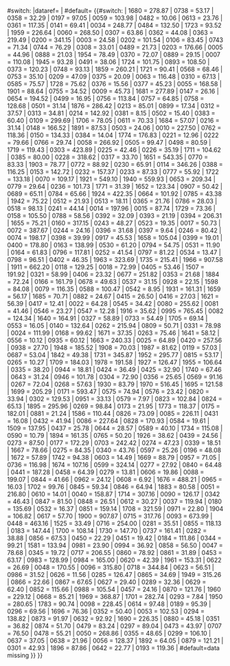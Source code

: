 <includeonly>{{{{{|safesubst:}}}#switch:{{{1}}}
<!-- Use to switches one for special input and (refs, etc) and one for normal municipal input -->
|dataref={{cite web |url = http://statline.cbs.nl |title = Kerncijfers wijken en buurten |trans_title =地区关键统计数字 |language =nl |author = <!--Staff writer(s); no by-line.--> |date = 2013-07-02 |work =荷蘭中央統計局统计数据 |publisher = [[荷蘭中央統計局]] |accessdate =2014-03-12}}
| #default=<!-- This is for all other inputs --> 
{{#switch:
<!-- Switch code on separate line, use code if number input sent to CBS code template if not and use returned number -->
{{Ifnumber |{{{1}}} |{{{1}}}|{{CBS-code Dutch municipality|{{{1}}}}}}} 
|	1680	=	278.87	<!--	Aa en Hunze	-->
|	0738	=	53.17	<!--	Aalburg	-->
|	0358	=	32.29	<!--	Aalsmeer	-->
|	0197	=	97.05	<!--	Aalten	-->
|	0059	=	103.98	<!--	Achtkarspelen	-->
|	0482	=	10.06	<!--	Alblasserdam	-->
|	0613	=	23.76	<!--	Albrandswaard	-->
|	0361	=	117.35	<!--	Alkmaar	-->
|	0141	=	69.41	<!--	Almelo	-->
|	0034	=	248.77	<!--	Almere	-->
|	0484	=	132.50	<!--	Alphen aan den Rijn	-->
|	1723	=	93.52	<!--	Alphen-Chaam	-->
|	1959	=	226.64	<!--	Altena	-->
|	0060	=	268.50	<!--	Ameland	-->
|	0307	=	63.86	<!--	Amersfoort	-->
|	0362	=	44.08	<!--	Amstelveen	-->
|	0363	=	219.49	<!--	Amsterdam	-->
|	0200	=	341.15	<!--	Apeldoorn	-->
|	0003	=	24.58	<!--	Appingedam	-->
|	0202	=	101.54	<!--	Arnhem	-->
|	0106	=	83.45	<!--	Assen	-->
|	0743	=	71.34	<!--	Asten	-->
|	0744	=	76.29	<!--	Baarle-Nassau	-->
|	0308	=	33.01	<!--	Baarn	-->
|	0489	=	21.73	<!--	Barendrecht	-->
|	0203	=	176.66	<!--	Barneveld	-->
|	0005	=	44.96	<!--	Bedum	-->
|	0888	=	21.03	<!--	Beek	-->
|	1954	=	78.49	<!--	Beekdaelen	-->
|	0370	=	72.07	<!--	Beemster	-->
|	0889	=	29.15	<!--	Beesel	-->
|	0007	=	110.08	<!--	Bellingwedde	-->
|	1945	=	93.28	<!--	Berg en Dal     -->
|	0491	=	38.06	<!--	Bergambacht	-->
|	1724	=	101.75	<!--	Bergeijk	-->
|	0893	=	108.50	<!--	Bergen (L.)	-->
|	0373	=	120.23	<!--	Bergen (NH.)	-->
|	0748	=	93.13	<!--	Bergen op Zoom	-->
|	1859	=	260.21	<!--	Berkelland	-->
|	1721	=	90.41	<!--	Bernheze	-->
|	0568	=	68.46	<!--	Bernisse	-->
|	0753	=	35.10	<!--	Best	-->
|	0209	=	47.09	<!--	Beuningen	-->
|	0375	=	20.09	<!--	Beverwijk	-->
|	0063	=	116.48	<!--	het Bildt	-->
|	0310	=	67.13	<!--	De Bilt	-->
|	0585	=	75.57	<!--	Binnenmaas	-->
|	1728	=	75.62	<!--	Bladel	-->
|	0376	=	15.56	<!--	Blaricum	-->
|	0377	=	45.23	<!--	Bloemendaal	-->
|	0055	=	168.58	<!--	Boarnsterhim	-->
|	1901	=	88.64	<!--	Bodegraven-Reeuwijk	-->
|	0755	=	34.52	<!--	Boekel	-->
|	0009	=	45.73	<!--	Ten Boer	-->
|	1681	=	277.89	<!--	Borger-Odoorn	-->
|	0147	=	26.16	<!--	Borne	-->
|	0654	=	194.52	<!--	Borsele	-->
|	0499	=	16.95	<!--	Boskoop	-->
|	0756	=	113.84	<!--	Boxmeer	-->
|	0757	=	64.85	<!--	Boxtel	-->
|	0758	=	128.68	<!--	Breda	-->
|	0501	=	31.14	<!--	Brielle	-->
|	1876	=	286.42	<!--	Bronckhorst	-->
|	0213	=	85.01	<!--	Brummen	-->
|	0899	=	17.34	<!--	Brunssum	-->
|	0312	=	37.57	<!--	Bunnik	-->
|	0313	=	34.81	<!--	Bunschoten	-->
|	0214	=	142.92	<!--	Buren	-->
|	0381	=	8.15	<!--	Bussum	-->
|	0502	=	15.40	<!--	Capelle aan den IJssel	-->
|	0383	=	60.40	<!--	Castricum	-->
|	0109	=	299.69	<!--	Coevorden	-->
|	1706	=	78.05	<!--	Cranendonck	-->
|	0611	=	70.33	<!--	Cromstrijen	-->
|	1684	=	57.07	<!--	Cuijk	-->
|	0216	=	31.14	<!--	Culemborg	-->
|	0148	=	166.52	<!--	Dalfsen	-->
|	1891	=	87.53	<!--	Dantumadiel	-->
|	0503	=	24.06	<!--	Delft	-->
|	0010	=	227.50	<!--	Delfzijl	-->
|	0762	=	118.36	<!--	Deurne	-->
|	0150	=	134.33	<!--	Deventer	-->
|	0384	=	14.04	<!--	Diemen	-->
|	1774	=	176.83	<!--	Dinkelland	-->
|	0221	=	12.96	<!--	Doesburg	-->
|	0222	=	79.66	<!--	Doetinchem	-->
|	0766	=	29.74	<!--	Dongen	-->
|	0058	=	266.92	<!--	Dongeradeel	-->
|	0505	=	99.47	<!--	Dordrecht	-->
|	0498	=	80.59	<!--	Drechterland	-->
|	1719	=	119.43	<!--	Drimmelen	-->
|	0303	=	423.89	<!--	Dronten	-->
|	0225	=	42.46	<!--	Druten	-->
|	0226	=	35.19	<!--	Duiven	-->
|	1711	=	104.62	<!--	Echt-Susteren	-->
|	0385	=	80.00	<!--	Edam-Volendam	-->
|	0228	=	318.62	<!--	Ede	-->
|	0317	=	33.70	<!--	Eemnes	-->
|	1651	=	543.35	<!--	Eemsmond	-->
|	0770	=	83.33	<!--	Eersel	-->
|	1903	=	78.77	<!--	Eijsden-Margraten	-->
|	0772	=	88.92	<!--	Eindhoven	-->
|	0230	=	65.91	<!--	Elburg	-->
|	0114	=	346.26	<!--	Emmen	-->
|	0388	=	116.25	<!--	Enkhuizen	-->
|	0153	=	142.72	<!--	Enschede	-->
|	0232	=	157.37	<!--	Epe	-->
|	0233	=	87.33	<!--	Ermelo	-->
|	0777	=	55.92	<!--	Etten-Leur	-->
|	1722	=	133.18	<!--	Ferwerderadiel	-->
|	0070	=	109.17	<!--	Franekeradeel	-->
|	1921	=	549.10	<!--	De Friese Meren	-->
|	1940	=	559.93	<!--	De Fryske Marren (apparently De Friese Meren renamed) -->
|	0653	=	209.34	<!--	Gaasterlân-Sleat	-->
|	0779	=	29.64	<!--	Geertruidenberg	-->
|	0236	=	101.73	<!--	Geldermalsen	-->
|	1771	=	31.39	<!--	Geldrop-Mierlo	-->
|	1652	=	123.34	<!--	Gemert-Bakel	-->
|	0907	=	50.42	<!--	Gennep	-->
|	0689	=	65.11	<!--	Giessenlanden	-->
|	0784	=	65.66	<!--	Gilze en Rijen	-->
|	1924	=	422.35	<!--	Goeree-Overflakkee	-->
|	0664	=	101.92	<!--	Goes	-->
|	0785	=	43.38	<!--	Goirle	-->
|	1942	=	75.22	<!--	Gooise Meren	-->
|	0512	=	21.93	<!--	Gorinchem	-->
|	0513	=	18.11	<!--	Gouda	-->
|	0365	=	21.76	<!--	Graft-De Rijp	-->
|	0786	=	28.03	<!--	Grave	-->
|	0518	=	98.13	<!--	's-Gravenhage	-->
|	0241	=	44.14	<!--	Groesbeek	-->
|	0014	=	197.96	<!--	Groningen	-->
|	0015	=	87.74	<!--	Grootegast	-->
|	1729	=	73.36	<!--	Gulpen-Wittem	-->
|	0158	=	105.50	<!--	Haaksbergen	-->
|	0788	=	58.56	<!--	Haaren	-->
|	0392	=	32.09	<!--	Haarlem	-->
|	0393	=	21.19	<!--	Haarlemmerliede en Spaarnwoude	-->
|	0394	=	206.31	<!--	Haarlemmermeer	-->
|	1655	=	75.21	<!--	Halderberge	-->
|	0160	=	317.15	<!--	Hardenberg	-->
|	0243	=	48.27	<!--	Harderwijk	-->
|	0523	=	19.35	<!--	Hardinxveld-Giessendam	-->
|	0017	=	50.73	<!--	Haren	-->
|	0072	=	387.67	<!--	Harlingen	-->
|	0244	=	24.16	<!--	Hattem	-->
|	0396	=	31.68	<!--	Heemskerk	-->
|	0397	=	9.64	<!--	Heemstede	-->
|	0246	=	80.42	<!--	Heerde	-->
|	0074	=	198.17	<!--	Heerenveen	-->
|	0398	=	39.99	<!--	Heerhugowaard	-->
|	0917	=	45.53	<!--	Heerlen	-->
|	1658	=	105.04	<!--	Heeze-Leende	-->
|	0399	=	19.01	<!--	Heiloo	-->
|	0400	=	178.80	<!--	Den Helder	-->
|	0163	=	138.99	<!--	Hellendoorn	-->
|	0530	=	61.20	<!--	Hellevoetsluis	-->
|	0794	=	54.75	<!--	Helmond	-->
|	0531	=	11.90	<!--	Hendrik-Ido-Ambacht	-->
|	0164	=	61.83	<!--	Hengelo	-->
|	0796	=	117.81	<!--	's-Hertogenbosch	-->
|	0252	=	41.54	<!--	Heumen	-->
|	0797	=	81.22	<!--	Heusden	-->
|	0534	=	13.47	<!--	Hillegom	-->
|	0798	=	96.51	<!--	Hilvarenbeek	-->
|	0402	=	46.35	<!--	Hilversum	-->
|	1963	=	323.69	<!--	Hoeksche Waard	-->
|	1735	=	215.41	<!--	Hof van Twente	-->
|	1966	=	907.58	<!--	Het Hogeland	-->
|	1911	=	662.20	<!--	Hollands Kroon	-->
|	0118	=	129.25	<!--	Hoogeveen	-->
|	0018	=	72.99	<!--	Hoogezand-Sappemeer	-->
|	0405	=	53.46	<!--	Hoorn	-->
|	1507	=	191.92	<!--	Horst aan de Maas	-->
|	0321	=	58.99	<!--	Houten	-->
|	0406	=	23.32	<!--	Huizen	-->
|	0677	=	251.82	<!--	Hulst	-->
|	0353	=	21.68	<!--	IJsselstein	-->
|	1884	=	72.24	<!--	Kaag en Braassem	-->
|	0166	=	161.79	<!--	Kampen	-->
|	0678	=	49.63	<!--	Kapelle	-->
|	0537	=	31.15	<!--	Katwijk	-->
|	0928	=	22.15	<!--	Kerkrade	-->
|	1598	=	84.08	<!--	Koggenland	-->
|	0079	=	116.35	<!--	Kollumerland en Nieuwkruisland	-->
|	0588	=	100.47	<!--	Korendijk	-->
|	0542	=	8.95	<!--	Krimpen aan den IJssel	-->
|	1931	=	161.31	<!--	Krimpenerwaard	-->
|	1659	=	56.17	<!--	Laarbeek	-->
|	1685	=	70.71	<!--	Landerd	-->
|	0882	=	24.67	<!--	Landgraaf	-->
|	0415	=	26.50	<!--	Landsmeer	-->
|	0416	=	27.03	<!--	Langedijk	-->
|	1621	=	56.39	<!--	Lansingerland	-->
|	0417	=	12.41	<!--	Laren	-->
|	0022	=	64.28	<!--	Leek	-->
|	0545	=	34.42	<!--	Leerdam	-->
|	0080	=	255.62	<!--	Leeuwarden	-->
|	0081	=	41.46	<!--	Leeuwarderadeel	-->
|	0546	=	23.27	<!--	Leiden	-->
|	0547	=	12.28	<!--	Leiderdorp	-->
|	1916	=	35.62	<!--	Leidschendam-Voorburg	-->
|	0995	=	765.45	<!--	Lelystad	-->
|	0082	=	124.34	<!--	Lemsterland	-->
|	1640	=	164.91	<!--	Leudal	-->
|	0327	=	58.89	<!--	Leusden	-->
|	0733	=	54.49	<!--	Lingewaal	-->
|	1705	=	69.14	<!--	Lingewaard	-->
|	0553	=	16.05	<!--	Lisse	-->
|	0140	=	132.64	<!--	Littenseradiel	-->
|	0262	=	215.94	<!--	Lochem	-->
|	0809	=	50.71	<!--	Loon op Zand	-->
|	0331	=	78.98	<!--	Lopik	-->
|	0024	=	111.99	<!--	Loppersum	-->
|	0168	=	99.62	<!--	Losser	-->
|	1671	=	37.35	<!--	Maasdonk	-->
|	0263	=	75.46	<!--	Maasdriel	-->
|	1641	=	58.12	<!--	Maasgouw	-->
|	0556	=	10.12	<!--	Maassluis	-->
|	0935	=	60.12	<!--	Maastricht	-->
|	1663	=	240.33	<!--	De Marne	-->
|	0025	=	64.89	<!--	Marum	-->
|	0420	=	257.56	<!--	Medemblik	-->
|	0938	=	27.70	<!--	Meerssen	-->
|	1948	=	185.52	<!--	Meierijstad	-->
|	1908	=	70.03	<!--	Menameradiel	-->
|	1987	=	81.62	<!--	Menterwolde	-->
|	0119	=	57.03	<!--	Meppel	-->
|	0687	=	53.04	<!--	Middelburg	-->
|	1842	=	49.38	<!--	Midden-Delfland	-->
|	1731	=	345.87	<!--	Midden-Drenthe	-->
|	1952	=	295.77	<!--	Midden-Groningen	-->
|	0815	=	53.17	<!--	Mill en Sint Hubert	-->
|	0265	=	10.27	<!--	Millingen aan de Rijn	-->
|	1709	=	184.03	<!--	Moerdijk	-->
|	1978	=	191.58	<!--	Molenlanden	-->
|	1927	=	126.47	<!--	Molenwaard	-->
|	1955	=	106.64	<!--	Montferland	-->
|	0335	=	38.20	<!--	Montfoort	-->
|	0944	=	18.81	<!--	Mook en Middelaar	-->
|	0424	=	36.49	<!--	Muiden	-->
|	0425	=	32.90	<!--	Naarden	-->
|	1740	=	67.46	<!--	Neder-Betuwe	-->
|	0643	=	31.24	<!--	Nederlek	-->
|	0946	=	101.78	<!--	Nederweert	-->
|	0304	=	72.90	<!--	Neerijnen	-->
|	0356	=	25.65	<!--	Nieuwegein	-->
|	0569	=	91.16	<!--	Nieuwkoop	-->
|	0267	=	72.04	<!--	Nijkerk	-->
|	0268	=	57.63	<!--	Nijmegen	-->
|	1930	=	83.79	<!--	Nissewaard	-->
|	1970	=	516.45	<!--	Noardeast-Fryslân -->
|	1695	=	121.58	<!--	Noord-Beveland	-->
|	1699	=	205.29	<!--	Noordenveld	-->
|	0171	=	593.47	<!--	Noordoostpolder	-->
|	0575	=	74.94	<!--	Noordwijk	-->
|	0576	=	23.42	<!--	Noordwijkerhout	-->
|	0820	=	33.94	<!--	Nuenen, Gerwen en Nederwetten	-->
|	0302	=	129.53	<!--	Nunspeet	-->
|	0951	=	33.13	<!--	Nuth	-->
|	0579	=	7.97	<!--	Oegstgeest	-->
|	0823	=	102.84	<!--	Oirschot	-->
|	0824	=	65.13	<!--	Oisterwijk	-->
|	1895	=	295.96	<!--	Oldambt	-->
|	0269	=	98.84	<!--	Oldebroek	-->
|	0173	=	21.95	<!--	Oldenzaal	-->
|	1773	=	118.37	<!--	Olst-Wijhe	-->
|	0175	=	182.01	<!--	Ommen	-->
|	0881	=	21.24	<!--	Onderbanken	-->
|	1586	=	110.44	<!--	Oost Gelre	-->
|	0826	=	73.09	<!--	Oosterhout	-->
|	0085	=	226.11	<!--	Ooststellingwerf	-->
|	0431	=	16.08	<!--	Oostzaan	-->
|	0432	=	41.94	<!--	Opmeer	-->
|	0086	=	227.64	<!--	Opsterland	-->
|	0828	=	170.93	<!--	Oss	-->
|	0584	=	19.61	<!--	Oud-Beijerland	-->
|	1509	=	137.95	<!--	Oude IJsselstreek	-->
|	0437	=	25.78	<!--	Ouder-Amstel	-->
|	0644	=	28.57	<!--	Ouderkerk	-->
|	0589	=	40.10	<!--	Oudewater	-->
|	1734	=	115.08	<!--	Overbetuwe	-->
|	0590	=	10.79	<!--	Papendrecht	-->
|	1894	=	161.35	<!--	Peel en Maas	-->
|	0765	=	50.20	<!--	Pekela	-->
|	1926	=	38.62	<!--	Pijnacker-Nootdorp	-->
|	0439	=	24.56	<!--	Purmerend	-->
|	0273	=	87.50	<!--	Putten	-->
|	0177	=	172.29	<!--	Raalte	-->
|	0703	=	242.42	<!--	Reimerswaal	-->
|	0274	=	47.23	<!--	Renkum	-->
|	0339	=	18.51	<!--	Renswoude	-->
|	1667	=	78.66	<!--	Reusel-De Mierden	-->
|	0275	=	84.35	<!--	Rheden	-->
|	0340	=	43.76	<!--	Rhenen	-->
|	0597	=	25.26	<!--	Ridderkerk	-->
|	0196	=	48.08	<!--	Rijnwaarden	-->
|	1672	=	57.89	<!--	Rijnwoude	-->
|	1742	=	94.38	<!--	Rijssen-Holten	-->
|	0603	=	14.49	<!--	Rijswijk	-->
|	1669	=	88.79	<!--	Roerdalen	-->
|	0957	=	71.05	<!--	Roermond	-->
|	0736	=	116.98	<!--	De Ronde Venen	-->
|	1674	=	107.16	<!--	Roosendaal	-->
|	0599	=	324.14	<!--	Rotterdam	-->
|	0277	=	27.92	<!--	Rozendaal	-->
|	0840	=	64.48	<!--	Rucphen	-->
|	0441	=	187.28	<!--	Schagen	-->
|	0458	=	64.39	<!--	Schermer	-->
|	0279	=	13.81	<!--	Scherpenzeel	-->
|	0606	=	19.86	<!--	Schiedam	-->
|	0088	=	199.07	<!--	Schiermonnikoog	-->
|	0844	=	41.66	<!--	Schijndel	-->
|	0962	=	24.12	<!--	Schinnen	-->
|	0608	=	6.92	<!--	Schoonhoven	-->
|	1676	=	488.21	<!--	Schouwen-Duiveland	-->
|	0965	=	16.03	<!--	Simpelveld	-->
|	1702	=	99.76	<!--	Sint Anthonis	-->
|	0845	=	59.34	<!--	Sint-Michielsgestel	-->
|	0846	=	64.94	<!--	Sint-Oedenrode	-->
|	1883	=	80.58	<!--	Sittard-Geleen	-->
|	0051	=	216.80	<!--	Skarsterlân	-->
|	0610	=	14.01	<!--	Sliedrecht	-->
|	0040	=	158.87	<!--	Slochteren	-->
|	1714	=	307.16	<!--	Sluis	-->
|	0090	=	126.17	<!--	Smallingerland	-->
|	0342	=	46.43	<!--	Soest	-->
|	0847	=	81.50	<!--	Someren	-->
|	0848	=	26.51	<!--	Son en Breugel	-->
|	0612	=	30.27	<!--	Spijkenisse	-->
|	0037	=	119.94	<!--	Stadskanaal	-->
|	0180	=	135.69	<!--	Staphorst	-->
|	0532	=	16.37	<!--	Stede Broec	-->
|	0851	=	159.14	<!--	Steenbergen	-->
|	1708	=	321.59	<!--	Steenwijkerland	-->
|	0971	=	22.80	<!--	Stein	-->
|	1904	=	106.82	<!--	Stichtse Vecht	-->
|	0617	=	57.70	<!--	Strijen	-->
|	1900	=	907.87  <!--	Súdwest-Fryslân	-->
|	0715	=	317.76	<!--	Terneuzen	-->
|	0093	=	673.99	<!--	Terschelling	-->
|	0448	=	463.16	<!--	Texel	-->
|	1525	=	33.49	<!--	Teylingen	-->
|	0716	=	254.00	<!--	Tholen	-->
|	0281	=	35.51	<!--	Tiel	-->
|	0855	=	118.13	<!--	Tilburg	-->
|	0183	=	147.44	<!--	Tubbergen	-->
|	1700	=	108.14	<!--	Twenterand	-->
|	1730	=	147.70	<!--	Tynaarlo	-->
|	0737	=	161.41	<!--	Tytsjerksteradiel	-->
|	0282	=	38.88	<!--	Ubbergen	-->
|	0856	=	67.53	<!--	Uden	-->
|	0450	=	22.29	<!--	Uitgeest	-->
|	0451	=	19.42	<!--	Uithoorn	-->
|	0184	=	111.86	<!--	Urk	-->
|	0344	=	99.21	<!--	Utrecht	-->
|	1581	=	133.94	<!--	Utrechtse Heuvelrug	-->
|	0981	=	23.90	<!--	Vaals	-->
|	0994	=	36.92	<!--	Valkenburg aan de Geul	-->
|	0858	=	56.50	<!--	Valkenswaard	-->
|	0047	=	78.68	<!--	Veendam	-->
|	0345	=	19.72	<!--	Veenendaal	-->
|	0717	=	206.55	<!--	Veere	-->
|	0860	=	78.92	<!--	Veghel	-->
|	0861	=	31.89	<!--	Veldhoven	-->
|	0453	=	63.17	<!--	Velsen	-->
|	0983	=	128.99	<!--	Venlo	-->
|	0984	=	165.00	<!--	Venray	-->
|	0620	=	42.39	<!--	Vianen	-->
|	1961	=	153.31	<!--	Vijfheerenlanden	-->
|	0622	=	26.69	<!--	Vlaardingen	-->
|	0048	=	170.55	<!--	Vlagtwedde	-->
|	0096	=	315.80	<!--	Vlieland	-->
|	0718	=	344.84	<!--	Vlissingen	-->
|	0623	=	56.51	<!--	Vlist	-->
|	0986	=	31.52	<!--	Voerendaal	-->
|	0626	=	11.56	<!--	Voorschoten	-->
|	0285	=	126.47	<!--	Voorst	-->
|	0865	=	34.69	<!--	Vught	-->
|	1949	=	315.26	<!--	Waadhoeke	-->
|	0866	=	22.66	<!--	Waalre	-->
|	0867	=	67.65	<!--	Waalwijk	-->
|	0627	=	29.40	<!--	Waddinxveen	-->
|	0289	=	32.36	<!--	Wageningen	-->
|	0629	=	62.40	<!--	Wassenaar	-->
|	0852	=	115.66	<!--	Waterland	-->
|	0988	=	105.54	<!--	Weert	-->
|	0457	=	24.16	<!--	Weesp	-->
|	0870	=	121.76	<!--	Werkendam	-->
|	1960	=	229.12	<!--	West Betuwe	-->
|	0668	=	85.21	<!--	West Maas en Waal	-->
|	1969	=	368.87	<!--	Westerkwartier	-->
|	1701	=	282.74	<!--	Westerveld	-->
|	0293	=	7.84	<!--	Westervoort	-->
|	1950	=	280.65	<!--	Westerwolde	-->
|	1783	=	90.74	<!--	Westland	-->
|	0098	=	228.45	<!--	Weststellingwerf	-->
|	0614	=	97.48	<!--	Westvoorne	-->
|	0189	=	95.39	<!--	Wierden	-->
|	0296	=	69.56	<!--	Wijchen	-->
|	1696	=	76.36	<!--	Wijdemeren	-->
|	0352	=	50.40	<!--	Wijk bij Duurstede	-->
|	0053	=	102.53	<!--	Winsum	-->
|	0294	=	138.82	<!--	Winterswijk	-->
|	0873	=	91.97	<!--	Woensdrecht	-->
|	0632	=	92.92	<!--	Woerden	-->
|	1690	=	226.35	<!--	De Wolden	-->
|	0880	=	45.18	<!--	Wormerland	-->
|	0351	=	36.82	<!--	Woudenberg	-->
|	0874	=	51.70	<!--	Woudrichem	-->
|	0479	=	83.24	<!--	Zaanstad	-->
|	0297	=	89.04	<!--	Zaltbommel	-->
|	0473	=	43.97	<!--	Zandvoort	-->
|	0707	=	76.50	<!--	Zederik	-->
|	0478	=	55.21	<!--	Zeevang	-->
|	0050	=	268.86	<!--	Zeewolde	-->
|	0355	=	48.65	<!--	Zeist	-->
|	0299	=	106.10	<!--	Zevenaar	-->
|	0637	=	37.05	<!--	Zoetermeer	-->
|	0638	=	21.96	<!--	Zoeterwoude	-->
|	0056	=	128.37	<!--	Zuidhorn	-->
|	1892	=	64.05	<!--	Zuidplas	-->
|	0879	=	121.21	<!--	Zundert	-->
|	0301	=	42.93	<!--	Zutphen	-->
|	1896	=	87.86	<!--	Zwartewaterland	-->
|	0642	=	22.77	<!--	Zwijndrecht	-->
|	0193	=	119.36	<!--	Zwolle	-->
|  #default=data missing
}}
}}
</includeonly><noinclude>{{doc}}</noinclude>